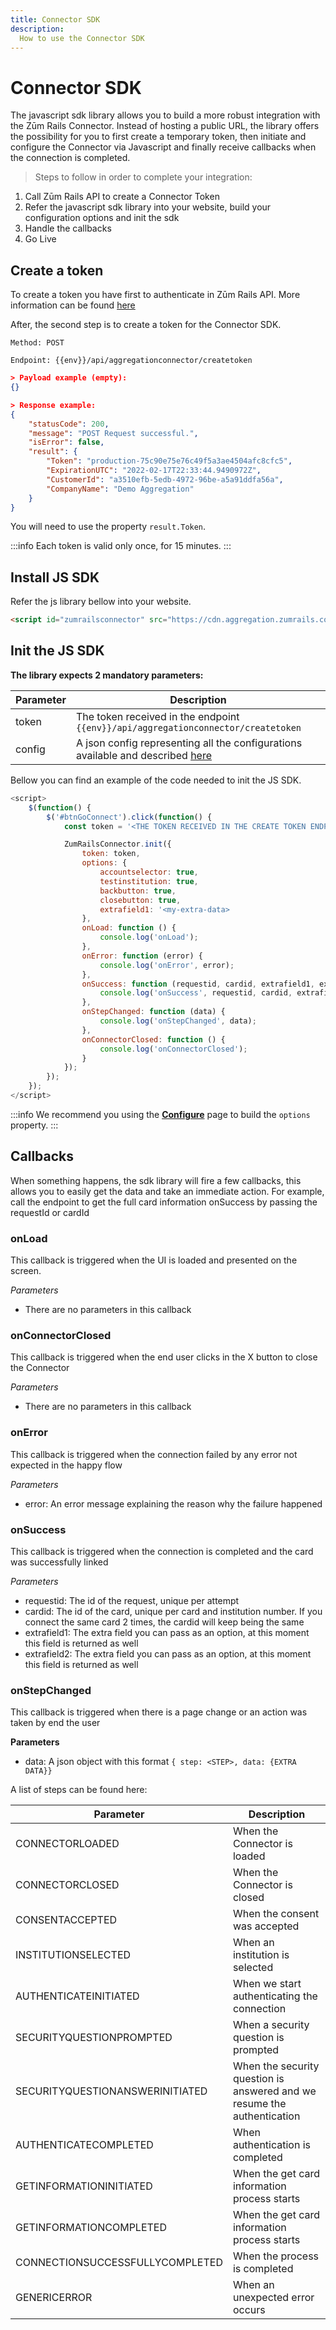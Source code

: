 ```yaml
---
title: Connector SDK
description:
  How to use the Connector SDK
---
```


# Connector SDK

The javascript sdk library allows you to build a more robust integration with the Zūm Rails Connector. Instead of hosting a public URL, the library offers the possibility for you to first create a temporary token, then initiate and configure the Connector via Javascript and finally receive callbacks when the connection is completed.

> Steps to follow in order to complete your integration:

1. Call Zūm Rails API to create a Connector Token
2. Refer the javascript sdk library into your website, build your configuration options and init the sdk
3. Handle the callbacks
4. Go Live

## Create a token

To create a token you have first to authenticate in Zūm Rails API. More information can be found [here](../api-specification/authentication)

After, the second step is to create a token for the Connector SDK. 

`Method: POST`

`Endpoint: {{env}}/api/aggregationconnector/createtoken`

```json
> Payload example (empty):
{}

> Response example:
{
    "statusCode": 200,
    "message": "POST Request successful.",
    "isError": false,
    "result": {
        "Token": "production-75c90e75e76c49f5a3ae4504afc8cfc5",
        "ExpirationUTC": "2022-02-17T22:33:44.9490972Z",
        "CustomerId": "a3510efb-5edb-4972-96be-a5a91ddfa56a",
        "CompanyName": "Demo Aggregation"
    }
}
```

You will need to use the property `result.Token`.

:::info
Each token is valid only once, for 15 minutes. 
:::

## Install JS SDK 

Refer the js library bellow into your website.

```html
<script id="zumrailsconnector" src="https://cdn.aggregation.zumrails.com/connector.js" type="text/javascript" async=""></script>
```

## Init the JS SDK

**The library expects 2 mandatory parameters:**

Parameter | Description 
----- | ----
token | The token received in the endpoint `{{env}}/api/aggregationconnector/createtoken`
config | A json config representing all the configurations available and described [here](#configuration)

Bellow you can find an example of the code needed to init the JS SDK.

```javascript
<script>
    $(function() {
        $('#btnGoConnect').click(function() {
            const token = '<THE TOKEN RECEIVED IN THE CREATE TOKEN ENDPOINT>';

            ZumRailsConnector.init({
                token: token,
                options: {
                    accountselector: true,
                    testinstitution: true,
                    backbutton: true,
                    closebutton: true,
                    extrafield1: '<my-extra-data>
                },
                onLoad: function () {
                    console.log('onLoad');
                },
                onError: function (error) {
                    console.log('onError', error);
                },
                onSuccess: function (requestid, cardid, extrafield1, extrafield2) {
                    console.log('onSuccess', requestid, cardid, extrafield1, extrafield2);
                },
                onStepChanged: function (data) {
                    console.log('onStepChanged', data);
                },
                onConnectorClosed: function () {
                    console.log('onConnectorClosed');
                }
            });
        });
    });
</script>
```

:::info
We recommend you using the **[Configure](./configure)** page to build the `options` property.
:::

## Callbacks

When something happens, the sdk library will fire a few callbacks, this allows you to easily get the data and take an immediate action. For example, call the endpoint to get the full card information onSuccess by passing the requestId or cardId

### onLoad

This callback is triggered when the UI is loaded and presented on the screen.

_Parameters_

- There are no parameters in this callback


### onConnectorClosed

This callback is triggered when the end user clicks in the X button to close the Connector

_Parameters_

- There are no parameters in this callback

### onError

This callback is triggered when the connection failed by any error not expected in the happy flow

_Parameters_

- error: An error message explaining the reason why the failure happened

### onSuccess

This callback is triggered when the connection is completed and the card was successfully linked

_Parameters_

- requestid: The id of the request, unique per attempt
- cardid: The id of the card, unique per card and institution number. If you connect the same card 2 times, the cardid will keep being the same
- extrafield1: The extra field you can pass as an option, at this moment this field is returned as well
- extrafield2: The extra field you can pass as an option, at this moment this field is returned as well

### onStepChanged

This callback is triggered when there is a page change or an action was taken by end the user

**Parameters** 

- data: A json object with this format `{ step: <STEP>, data: {EXTRA DATA}}`

A list of steps can be found here:

Parameter | Description 
----- | ----
CONNECTORLOADED | When the Connector is loaded
CONNECTORCLOSED | When the Connector is closed
CONSENTACCEPTED | When the consent was accepted
INSTITUTIONSELECTED | When an institution is selected
AUTHENTICATEINITIATED | When we start authenticating the connection
SECURITYQUESTIONPROMPTED | When a security question is prompted
SECURITYQUESTIONANSWERINITIATED | When the security question is answered and we resume the authentication
AUTHENTICATECOMPLETED | When authentication is completed
GETINFORMATIONINITIATED | When the get card information process starts
GETINFORMATIONCOMPLETED | When the get card information process starts
CONNECTIONSUCCESSFULLYCOMPLETED | When the process is completed
GENERICERROR | When an unexpected error occurs
